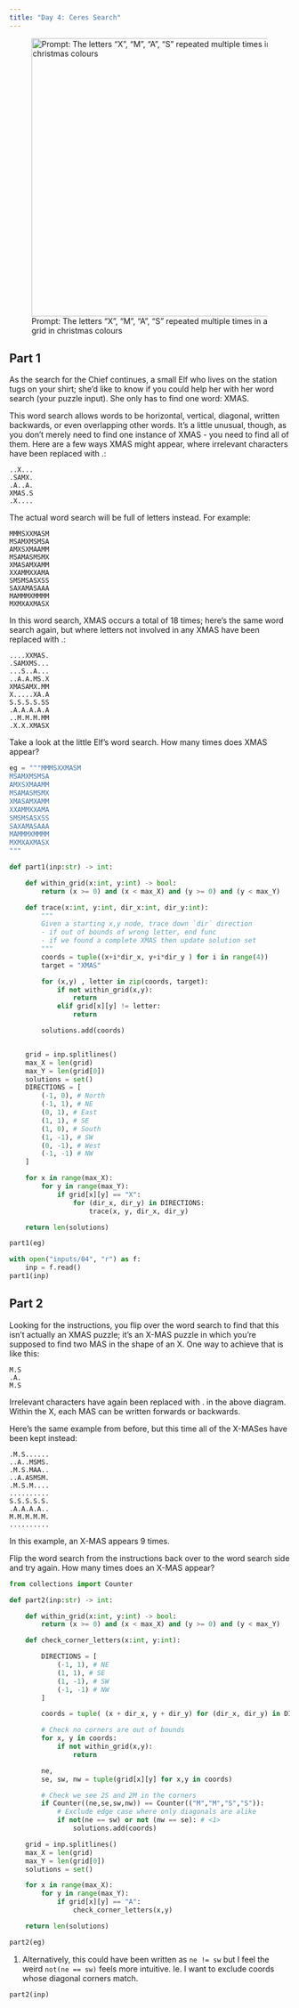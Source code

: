 ```yaml
---
title: "Day 4: Ceres Search"
---
```


![Prompt: The letters "X", "M", "A", "S" repeated multiple times in a grid in christmas colours](images/04.webp){width="500" fig-align="center"}

## Part 1

::: {.callout-note title="Puzzle Info" collapse="true"}
As the search for the Chief continues, a small Elf who lives on the station tugs on your shirt; she'd like to know if you could help her with her word search (your puzzle input). She only has to find one word: XMAS.

This word search allows words to be horizontal, vertical, diagonal, written backwards, or even overlapping other words. It's a little unusual, though, as you don't merely need to find one instance of XMAS - you need to find all of them. Here are a few ways XMAS might appear, where irrelevant characters have been replaced with .:

```
..X...
.SAMX.
.A..A.
XMAS.S
.X....
```

The actual word search will be full of letters instead. For example:

```
MMMSXXMASM
MSAMXMSMSA
AMXSXMAAMM
MSAMASMSMX
XMASAMXAMM
XXAMMXXAMA
SMSMSASXSS
SAXAMASAAA
MAMMMXMMMM
MXMXAXMASX
```

In this word search, XMAS occurs a total of 18 times; here's the same word search again, but where letters not involved in any XMAS have been replaced with .:

```
....XXMAS.
.SAMXMS...
...S..A...
..A.A.MS.X
XMASAMX.MM
X.....XA.A
S.S.S.S.SS
.A.A.A.A.A
..M.M.M.MM
.X.X.XMASX
```

Take a look at the little Elf's word search. How many times does XMAS appear?
:::

```python
eg = """MMMSXXMASM
MSAMXMSMSA
AMXSXMAAMM
MSAMASMSMX
XMASAMXAMM
XXAMMXXAMA
SMSMSASXSS
SAXAMASAAA
MAMMMXMMMM
MXMXAXMASX
"""

def part1(inp:str) -> int:

    def within_grid(x:int, y:int) -> bool:
        return (x >= 0) and (x < max_X) and (y >= 0) and (y < max_Y)

    def trace(x:int, y:int, dir_x:int, dir_y:int):
        """
        Given a starting x,y node, trace down `dir` direction
        - if out of bounds of wrong letter, end func
        - if we found a complete XMAS then update solution set
        """
        coords = tuple((x+i*dir_x, y+i*dir_y ) for i in range(4))
        target = "XMAS"

        for (x,y) , letter in zip(coords, target):
            if not within_grid(x,y):
                return
            elif grid[x][y] != letter:
                return

        solutions.add(coords)


    grid = inp.splitlines()
    max_X = len(grid)
    max_Y = len(grid[0])
    solutions = set()
    DIRECTIONS = [
        (-1, 0), # North
        (-1, 1), # NE
        (0, 1), # East
        (1, 1), # SE
        (1, 0), # South
        (1, -1), # SW
        (0, -1), # West
        (-1, -1) # NW
    ]

    for x in range(max_X):
        for y in range(max_Y):
            if grid[x][y] == "X":
                for (dir_x, dir_y) in DIRECTIONS:
                    trace(x, y, dir_x, dir_y)

    return len(solutions)

part1(eg)
```

```python
with open("inputs/04", "r") as f:
    inp = f.read()
part1(inp)
```


## Part 2

::: {.callout-note title="Puzzle Info" collapse="true"}
Looking for the instructions, you flip over the word search to find that this isn't actually an XMAS puzzle; it's an X-MAS puzzle in which you're supposed to find two MAS in the shape of an X. One way to achieve that is like this:

```
M.S
.A.
M.S
```

Irrelevant characters have again been replaced with . in the above diagram. Within the X, each MAS can be written forwards or backwards.

Here's the same example from before, but this time all of the X-MASes have been kept instead:

```
.M.S......
..A..MSMS.
.M.S.MAA..
..A.ASMSM.
.M.S.M....
..........
S.S.S.S.S.
.A.A.A.A..
M.M.M.M.M.
..........
```

In this example, an X-MAS appears 9 times.

Flip the word search from the instructions back over to the word search side and try again. How many times does an X-MAS appear?
:::


```python
from collections import Counter

def part2(inp:str) -> int:

    def within_grid(x:int, y:int) -> bool:
        return (x >= 0) and (x < max_X) and (y >= 0) and (y < max_Y)

    def check_corner_letters(x:int, y:int):

        DIRECTIONS = [
            (-1, 1), # NE
            (1, 1), # SE
            (1, -1), # SW
            (-1, -1) # NW
        ]

        coords = tuple( (x + dir_x, y + dir_y) for (dir_x, dir_y) in DIRECTIONS)

        # Check no corners are out of bounds
        for x, y in coords:
            if not within_grid(x,y):
                return

        ne,
        se, sw, nw = tuple(grid[x][y] for x,y in coords)

        # Check we see 2S and 2M in the corners
        if Counter((ne,se,sw,nw)) == Counter(("M","M","S","S")):
            # Exclude edge case where only diagonals are alike
            if not(ne == sw) or not (nw == se): # <1>
                solutions.add(coords)

    grid = inp.splitlines()
    max_X = len(grid)
    max_Y = len(grid[0])
    solutions = set()

    for x in range(max_X):
        for y in range(max_Y):
            if grid[x][y] == "A":
                check_corner_letters(x,y)

    return len(solutions)

part2(eg)
```
1. Alternatively, this could have been written as `ne != sw` but I feel the weird `not(ne == sw)` feels more intuitive. Ie. I want to exclude coords whose diagonal corners match.

```python
part2(inp)
```